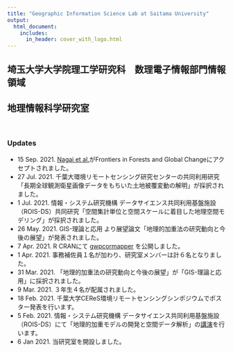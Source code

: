 ```yaml
---
title: "Geographic Information Science Lab at Saitama University"
output:
  html_document:
    includes:
      in_header: cover_with_logo.html
---
```


## 埼玉大学大学院理工学研究科　数理電子情報部門情報領域 
## 地理情報科学研究室

<br>

### Updates
- 15 Sep. 2021. [Nagai et al.](https://www.frontiersin.org/articles/10.3389/ffgc.2021.659910/abstract)がFrontiers in Forests and Global Changeにアクセプトされました。
- 27 Jul. 2021. 千葉大環境リモートセンシング研究センターの共同利用研究「長期全球観測衛星画像データをもちいた土地被覆変動の解明」が採択されました。  
- 1 Jul. 2021. 情報・システム研究機構 データサイエンス共同利用基盤施設（ROIS-DS）共同研究「空間集計単位と空間スケールに着目した地理空間モデリング」が採択されました。  
- 26 May. 2021. GIS-理論と応用 より展望論文「地理的加重法の研究動向と今後の展望」が発表されました。
- 7 Apr. 2021. R CRANにて [gwpcormapper](https://cran.r-project.org/web/packages/gwpcormapper/index.html) を公開しました。  
- 1 Apr. 2021. 事務補佐員１名が加わり、研究室メンバーは計６名となりました。  
- 31 Mar. 2021. 「地理的加重法の研究動向と今後の展望」が「GIS-理論と応用」に採択されました。  
- 9 Mar. 2021.  ３年生４名が配属されました。  
- 18 Feb. 2021. 千葉大学CEReS環境リモートセンシングシンポジウムでポスター発表を行います。  
- 5 Feb. 2021. 情報・システム研究機構 データサイエンス共同利用基盤施設（ROIS-DS）にて「地理的加重モデルの開発と空間データ解析」の[講演](https://ds.rois.ac.jp/article/rois-ds_symposium_20210205/)を行います。  
- 6 Jan 2021. 当研究室を開設しました。  
